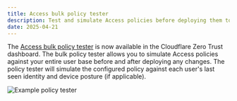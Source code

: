 ```yaml
---
title: Access bulk policy tester
description: Test and simulate Access policies before deploying them to production. The Access bulk policy tester allows you to test your policies against your entire user population before and after deploying them.
date: 2025-04-21
---
```


The [Access bulk policy tester](/cloudflare-one/policies/access/policy-management/#test-all-policies-in-an-application) is now available in the Cloudflare Zero Trust dashboard. The bulk policy tester allows you to simulate Access policies against your entire user base before and after deploying any changes. The policy tester will simulate the configured policy against each user's last seen identity and device posture (if applicable).

![Example policy tester](~/assets/images/changelog/access/example-policy-tester.png)
